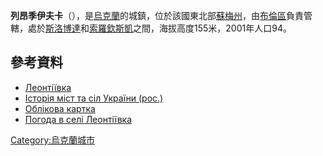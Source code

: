 {{coord|51|8|50|N|33|37|57|E|scale:100000_region:UA|display=title}}

'''列昂季伊夫卡'''（{{lang-uk|Леонтіївка}}），是[[烏克蘭|烏克蘭]]的城鎮，位於該國東北部[[蘇梅州|蘇梅州]]，由[[布倫區_(烏克蘭)|布倫區]]負責管轄，處於[[斯洛博達_(布倫區)|斯洛博達]]和[[索羅欽斯凱|索羅欽斯凱]]之間，海拔高度155米，2001年人口94。

==參考資料==
* [http://gska2.rada.gov.ua/pls/z7502/A005?rdat1=09.06.2009&rf7571=28770 Леонтіївка]{{dead link|date=2017年11月 |bot=InternetArchiveBot |fix-attempted=yes }}
* [https://archive.is/20121222205200/http://www.igsu.org.ua/Sumskaja.obl/Burynskij.rajon/Sloboda.html Історія міст та сіл України (рос.)]
* [http://gska2.rada.gov.ua/pls/z7502/A005?rdat1=09.06.2009&rf7571=28770 Облікова картка]{{dead link|date=2017年11月 |bot=InternetArchiveBot |fix-attempted=yes }}
* [http://weather.in.ua/ua/symskaja/13264 Погода в селі Леонтіївка] {{Wayback|url=http://weather.in.ua/ua/symskaja/13264 |date=20160305080220 }}

{{Ukraine-geo-stub}}
[[Category:烏克蘭城市|Category:烏克蘭城市]]